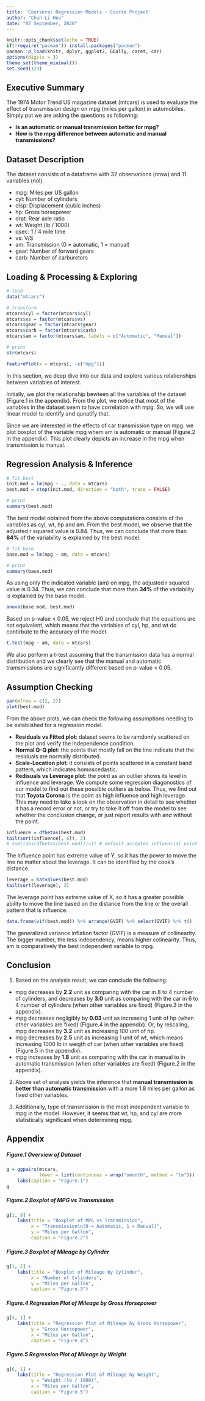 ```yaml
---
title: 'Coursera: Regression Models - Course Project'
author: "Chun-Li Hou"
date: "07 September, 2020"
---
```


```r
knitr::opts_chunk$set(echo = TRUE)
if(!require("pacman")) install.packages("pacman")
pacman::p_load(knitr, dplyr, ggplot2, GGally, caret, car)
options(digits = 3)
theme_set(theme_minimal())
set.seed(123)
```

## Executive Summary

The 1974 Motor Trend US magazine dataset (mtcars) is used to evaluate the effect of transmission design on mpg (miles per gallon) in automobiles. Simply put we are asking the questions as following: 

- **Is an automatic or manual transmission better for mpg?**
- **How is the mpg difference between automatic and manual transmissions?**

## Dataset Description

The dataset consists of a dataframe with 32 observations (nrow) and 11 variables (nol).

- mpg: Miles per US gallon
- cyl: Number of cylinders
- disp: Displacement (cubic inches)
- hp: Gross horsepower
- drat: Rear axle ratio
- wt: Weight (lb / 1000)
- qsec: 1 / 4 mile time
- vs: V/S
- am: Transmission (0 = automatic, 1 = manual)
- gear: Number of forward gears
- carb: Number of carburetors

\newpage

## Loading & Processing & Exploring

```r
# load
data("mtcars")

# transform
mtcars$cyl = factor(mtcars$cyl)
mtcars$vs = factor(mtcars$vs)
mtcars$gear = factor(mtcars$gear)
mtcars$carb = factor(mtcars$carb)
mtcars$am = factor(mtcars$am, labels = c("Automatic", "Manual"))

# print
str(mtcars)
```

```r
featurePlot(x = mtcars[, -c("mpg")])
```


In this section, we deep dive into our data and explore various relationships between variables of interest.

Initially, we plot the relationship bewteen all the variables of the dataset (Figure.1 in the appendix). From the plot, we notice that most of the variables in the dataset seem to have correlation with mpg. So, we will use linear model to identify and qunatify that.

Since we are interested in the effects of car transmission type on mpg. we plot boxplot of the variable mpg whem am is automatic or manual (Figure.2 in the appendix). This plot clearly depicts an increase in the mpg when transmission is manual.

\newpage

## Regression Analysis & Inference

```r
# fit.best
init.mod = lm(mpg ~ ., data = mtcars)
best.mod = step(init.mod, direction = "both", trace = FALSE)

# print
summary(best.mod)
```

The best model obtained from the above computations consists of the variables as cyl, wt, hp and am. From the best model, we observe that the adjusted r squared value is 0.84. Thus, we can conclude that more than **84%** of the variability is explained by the best model.

```r
# fit.base
base.mod = lm(mpg ~ am, data = mtcars)

# print
summary(base.mod)
```

As using only the indicated variable (am) on mpg, the adjusted r squared value is 0.34. Thus, we can conclude that more than **34%** of the variability is explained by the base model.

```r
anova(base.mod, best.mod)
```

Based on p-value < 0.05, we reject H0 and conclude that the equations are not equivalent, which means that the variables of cyl, hp, and wt do contirbute to the accuracy of the model.

```r
t.test(mpg ~ am, data = mtcars)
```

We also perform a t-test assuming that the transmission data has a normal distribution and we clearly see that the manual and automatic tramsmissions are significantly different based on p-value < 0.05.

\newpage

## Assumption Checking

```r
par(mfrow = c(2, 2))
plot(best.mod)
```

From the above plots, we can check the following assumptions needing to be established for a regression model.

- **Residuals vs Fitted plot**: dataset seems to be ramdomly scattered on the plot and verify the independence condition.
- **Normal Q-Q plot**: the points that mostly fall on the line indicate that the residuals are normally distributed.
- **Scale-Location plot**: it consists of points scattered in a constant band pattern, which indicates homoscedastic.
- **Redisuals vs Leverage plot**: the point as an outlier shows its level in influence and leverage. We compute some regression diagonostics of our model to find out these possible outliers as below. Thus, we find out that **Toyota Corona** is the point as high influence and high leverage. This may need to take a look on the observation in detail to see whether it has a record error or not, or try to take it off from the model to see whether the conclusion change, or just report results with and without the point.

```r
influence = dfbetas(best.mod)
tail(sort(influence[, 6]), 3)
# sum((abs(dfbetas(best.mod)))>1) # default accepted influencial point
```

The influence point has extreme value of Y, so it has the power to move the line no matter about the leverage. It can be identified by the cook's distance.

```r
leverage = hatvalues(best.mod)
tail(sort(leverage), 3)
```

The leverage point has extreme value of X, so it has a greater possible ability to move the line based on the distance from the line or the overall pattern that is influence.

```r
data.frame(vif(best.mod)) %>% arrange(GVIF) %>% select(GVIF) %>% t()
```

The generalized variance inflation factor (GVIF) is a measure of collinearity. The bigger number, the less independency, means higher colinearity. Thus, am is comparatively the best independent variable to mpg.

## Conclusion

1. Based on the analysis result, we can conclude the following:

- mpg decreases by **2.2** unit as comparing with the car in 8 to 4 number of cylinders, and decreases by **3.0** unit as comparing with the car in 6 to 4 number of cylinders (when other variables are fixed) (Figure.3 in the appendix).
- mpg decreases negligibly by **0.03** unit as increasing 1 unit of hp (when other variables are fixed) (Figure.4 in the appendix). Or, by rescaling, mpg decreases by **3.2** unit as increasing 100 unit of hp.
- mpg decreases by **2.5** unit as increasing 1 unit of wt, which means increasing 1000 lb in weigth of car (when other variables are fixed) (Figure.5 in the appendix).
- mpg increases by **1.8** unit as comparing with the car in manual to in automatic transmission (when other variables are fixed) (Figure.2 in the appendix).

2. Above set of analysis yields the inference that **manual transmission is better than automatic transmission** with a more 1.8 miles per gallon as fixed other variables.

3. Additionally, type of transmission is the most independent variable to mpg in the model. However, it seems that wt, hp, and cyl are more statistically significant when determining mpg.

\newpage

## Appendix

##### Figure.1 Overview of Dataset

```r
g = ggpairs(mtcars,
            lower = list(continuous = wrap("smooth", method = "lm"))) +
    labs(caption = "Figure.1")
g
```

\newpage

##### Figure.2 Boxplot of MPG vs Transmission

```r
g[1, 9] + 
    labs(title = "Boxplot of MPG vs Transmission",
         x = "Transmission\n(0 = Automatic, 1 = Manual)", 
         y = "Miles per Gallon",
         caption = "Figure.2")
```

\newpage

##### Figure.3 Boxplot of Mileage by Cylinder

```r
g[1, 2] + 
    labs(title = "Boxplot of Mileage by Cylinder",
         x = "Number of Cylinders", 
         y = "Miles per Gallon",
         caption = "Figure.3")
```

\newpage

##### Figure.4 Regression Plot of Mileage by Gross Horsepower

```r
g[4, 1] + 
    labs(title = "Regression Plot of Mileage by Gross Horsepower",
         y = "Gross Horsepower", 
         x = "Miles per Gallon",
         caption = "Figure.4")
```

\newpage

##### Figure.5 Regression Plot of Mileage by Weight

```r
g[6, 1] + 
    labs(title = "Regression Plot of Mileage by Weight",
         y = "Weight (lb / 1000)", 
         x = "Miles per Gallon",
         caption = "Figure.5")
```

